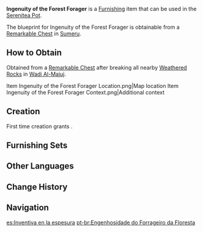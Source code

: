 {{Furnishing Infobox
|id             = 373154
|image          = Item Ingenuity of the Forest Forager.png
|category       = Landscape
|subcategory    = Item
|quality        = 2
|adeptal_energy = 30
|load           = 65
|reduced_load   = 47
|description    = A seemingly mysterious furnishing often seen in the forest. All that is needed for building it are several large leaves placed over a simple wooden frame. It is said that these furnishings can be used for attracting [[Shroomboar]]s, drying fish, and raising [[Dusk Bird]]s. Place flame retardants below it for safety, light a small fire, and it will work perfectly well as a convenient barbecue grill. Thus, the [[Forest Rangers]] often place these furnishings around their camps.
|mention        = 
|blueprint      = Remarkable Chest
|source1        = 
}}
'''Ingenuity of the Forest Forager''' is a [[Furnishing]] item that can be used in the [[Serenitea Pot]].

The blueprint for Ingenuity of the Forest Forager is obtainable from a [[Remarkable Chest]] in [[Sumeru]].

==How to Obtain==
Obtained from a [[Remarkable Chest]] after breaking all nearby [[Weathered Rock]]s in [[Wadi Al-Majuj]].
<gallery>
Item Ingenuity of the Forest Forager Location.png|Map location
Item Ingenuity of the Forest Forager Context.png|Additional context
</gallery>

==Creation==
First time creation grants {{Item|Trust|24|x=30}}.
{{Recipe
|type = Creation
|time = 12h
|Adhigama Wood = 8
|sort = Adhigama Wood
}}

==Furnishing Sets==
{{Craft Usage}}

==Other Languages==
{{Other Languages
|en      = Ingenuity of the Forest Forager
|zhs     = 「林中觅食的巧方」
|zhs_rm  = "Línzhōng Mìshí de Qiǎofāng"
|zht     = 「林中覓食的巧方」
|zht_rm  = "Línzhōng Mìshí de Qiǎofāng"
|zh_tl   = 
|ja      = 「森の食探しの妙案」
|ja_rm   = "Mori no Shoku Sagashi no Myouan"
|ja_tl   = 
|ko      = 「숲에서 먹이를 찾는 법」
|ko_tl   = "How to Find Food in the Forest"
|es      = Inventiva en la espesura
|es_tl   = Inventiveness in the Thicket
|fr      = Ingéniosité du butineur forestier
|fr_tl   = Ingenuity of the Forest Forager
|fr_note = {{fr|Butiner}} is a verb that normally refers exclusively to the bees' flower foraging.
|ru      = «Изобретательность лесного жителя»
|ru_tl   = "Ingenuity of a Forest Resident"
|th      = "เคล็ดลับหาอาหารในป่า"
|th_rm   = 
|th_tl   = 
|vi      = Bí Quyết Kiếm Ăn Trong Rừng
|vi_tl   = 
|de      = „Einfälle des wäldlichen Nahrungssuchers“
|de_tl   = 
|id      = Kecerdikan Penjelajah Hutan
|id_tl   = Ingenuity of the Forest Explorer
|pt      = Engenhosidade do Forrageiro da Floresta
|pt_tl   = 
|tr      = 
|tr_tl   = 
|it      = Ingenuità del foraggiatore della foresta
|it_tl   = 
}}

==Change History==
{{Change History|3.4}}

==Navigation==
{{Furnishing Navbox|exterior}}

[[es:Inventiva en la espesura]]
[[pt-br:Engenhosidade do Forrageiro da Floresta]]